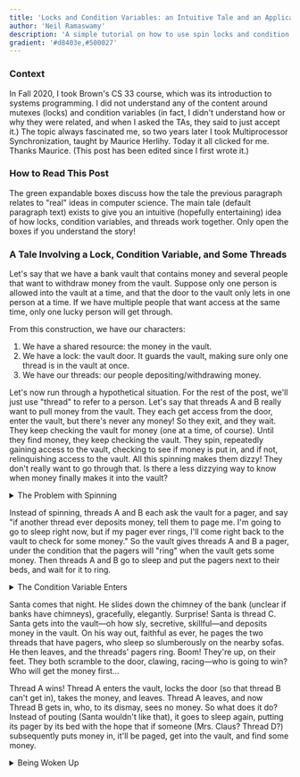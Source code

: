 ```yaml
---
title: 'Locks and Condition Variables: an Intuitive Tale and an Application'
author: 'Neil Ramaswamy'
description: 'A simple tutorial on how to use spin locks and condition variables'
gradient: '#d8403e,#500027'
---
```



<h3>Context</h3>

In Fall 2020, I took Brown's CS 33 course, which was its introduction to systems programming. I did not understand any of the content around mutexes (locks) and condition variables (in fact, I didn't understand how or why they were related, and when I asked the TAs, they said to just accept it.) The topic always fascinated me, so two years later I took <GenericLink link="http://cs.brown.edu/courses/cs176/">Multiprocessor Synchronization</GenericLink>, taught by <GenericLink link="https://cs.brown.edu/~mph/">Maurice Herlihy</GenericLink>. Today it all clicked for me. Thanks Maurice. (This post has been edited since I first wrote it.)

<h3>How to Read This Post</h3>

The green expandable boxes discuss how the tale the previous paragraph relates to "real" ideas in computer science. The main tale (default paragraph text) exists to give you an intuitive (hopefully entertaining) idea of how locks, condition variables, and threads work together. Only open the boxes if you understand the story!

<h3>A Tale Involving a Lock, Condition Variable, and Some Threads</h3>

Let's say that we have a bank vault that contains money and several people that want to withdraw money from the vault. Suppose only one person is allowed into the vault at a time, and that the door to the vault only lets in one person at a time. If we have multiple people that want access at the same time, only one lucky person will get through.

From this construction, we have our characters:

1. We have a shared resource: the money in the vault.
2. We have a lock: the vault door. It guards the vault, making sure only one thread is in the vault at once.
3. We have our threads: our people depositing/withdrawing money.

Let's now run through a hypothetical situation. For the rest of the post, we'll just use "thread" to refer to a person. Let's say that threads A and B really want to pull money from the vault. They each get access from the door, enter the vault, but there's never any money! So they exit, and they wait. They keep checking the vault for money (one at a time, of course). Until they find money, they keep checking the vault. They <it>spin</it>, repeatedly gaining access to the vault, checking to see if money is put in, and if not, relinquishing access to the vault. All this spinning makes them dizzy! They don't really want to go through that. Is there a less dizzying way to know when money finally makes it into the vault?

<details>
    <summary>The Problem with Spinning</summary>
    Here, I'll talk more about why spinning, i.e. constantly locking and unlocking the vault to check
    if money has been added, is less than ideal. But briefly, a few bad things can happen due to spinning,
    including: the CPU running cycles for threads doing busy (useless) work and lock-slowdown due to
    high lock contention.
</details>

Instead of spinning, threads A and B each ask the vault for a pager, and say "if another thread ever deposits money, tell them to page me. I'm going to go to sleep right now, but if my pager ever rings, I'll come right back to the vault to check for some money." So the vault gives threads A and B a pager, under the condition that the pagers will "ring" when the vault gets some money. Then threads A and B go to sleep and put the pagers next to their beds, and wait for it to ring.

<details>
    <summary>The Condition Variable Enters</summary>
    The "pager" in our story is a condition variable. It is tied to a lock and the underlying resource,
    i.e. our vault and the door. You can await a condition variable, which will put you to sleep, and
    you'll be woken up once the condition <em>might</em> be true. I should elaborate on this section.
</details>

Santa comes that night. He slides down the chimney of the bank (unclear if banks have chimneys), gracefully, elegantly. Surprise! Santa is thread C. Santa gets into the vault—oh how sly, secretive, skillful—and deposits money in the vault. On his way out, faithful as ever, he pages the two threads that have pagers, who sleep so slumberously on the nearby sofas. He then leaves, and the threads' pagers ring. Boom! They're up, on their feet. They both scramble to the door, clawing, racing—who is going to win? Who will get the money first...

Thread A wins! Thread A enters the vault, locks the door (so that thread B can't get in), takes the money, and leaves. Thread A leaves, and now Thread B gets in, who, to its dismay, sees no money. So what does it do? Instead of pouting (Santa wouldn't like that), it goes to sleep again, putting its pager by its bed with the hope that if someone (Mrs. Claus? Thread D?) subsequently puts money in, it'll be paged, get into the vault, and find some money.

<details>
    <summary>Being Woken Up</summary>
    We just saw that sometimes, many threads all contend for the same resource, i.e. many threads content for the money in the vault. Critically though, even if they all wake up, only one will ultimately gain access to the resource, since it is guarded by a lock (i.e. the door). So if you wake up and you find that the resource you were looking for isn't there, it's likely that some other thread "beat you out". In our story, thread A beats out thread B. As a result, thread B has to go back to sleep. Thread B will repeatedly keep going back to sleep <em>while</em> the condition (i.e. money in the bank for it to take) is not satisfied. That's why you will <em>always</em> want to wrap sleeping on a condition variable in a while loop. You'd have something like:

    while (!condition) {
        // Go to sleep, and wait for someone to wake me up
        conditionVariable.await();
        // When this thread is woken up, execution will resume here.
    }

</details>
